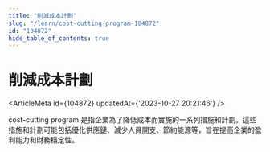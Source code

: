 ```yaml
---
title: "削減成本計劃"
slug: "/learn/cost-cutting-program-104872"
id: "104872"
hide_table_of_contents: true
---
```



# 削減成本計劃

<ArticleMeta id={104872} updatedAt={'2023-10-27 20:21:46'} />
<div className='border-solid border-b border-t-0 my-4 border-[var(--ifm-color-gray-300)]' />

cost-cutting program 是指企業為了降低成本而實施的一系列措施和計劃。這些措施和計劃可能包括優化供應鏈、減少人員開支、節約能源等，旨在提高企業的盈利能力和財務穩定性。

